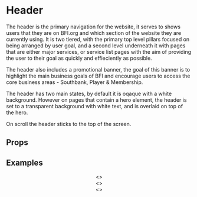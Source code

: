 
<Meta title="2 Pattern Library/1 Structure/Header" component={Header} />

# Header
 
The header is the primary navigation for the website, it serves to shows users that they are on BFI.org and which section of the website they are currently using. It is two tiered, with the primary top level pillars focused on being arranged by user goal, and a second level underneath it with pages that are either major services, or service list pages with the aim of providing the user to their goal as quickly and effieciently as possible.

The header also includes a promotional banner, the goal of this banner is to highlight the main business goals of BFI and encourage users to access the core business areas - Southbank, Player & Membership.

The header has two main states, by default it is oqaque with a white background. However on pages that contain a hero element, the header is set to a transparent background with white text, and is overlaid on top of the hero.

On scroll the header sticks to the top of the screen.
 
## Props 

<Props of={Header} />

## Examples

<Preview>
    <Story name="Opaque Background">
        <Header navItems={navItems} quickLinks={quickLinksData} />
    </Story>
</Preview>

<Preview>
    <Story name="Transparent Background">
        <>
            <Header navItems={navItems} quickLinks={quickLinksData} overlay />
            <div style={{
                    height: "100vh",
                    width: "100%",
                    background: "black"
            }}></div>
        </>
    </Story>
</Preview>

<Preview>
    <Story name="With overflowing content overlaid on hero">
        <>
            <Header navItems={navItems} quickLinks={quickLinksData} overlay />
            <div style={{
                height: "200vh",
                width: "100%",
                background: "linear-gradient(0deg, rgba(255,255,255,1) 0%, rgba(0,0,0,1) 100%)"
            }}></div>
        </>
    </Story>
</Preview>

<Preview>
    <Story name="With overflowing content not overlaid">
        <>
            <Header navItems={navItems} quickLinks={quickLinksData} />
            <div style={{
                height: "200vh",
                width: "100%",
                background: "linear-gradient(0deg, rgba(255,255,255,1) 0%, rgba(0,0,0,1) 100%)"
            }}></div>
        </>
    </Story>
</Preview>
